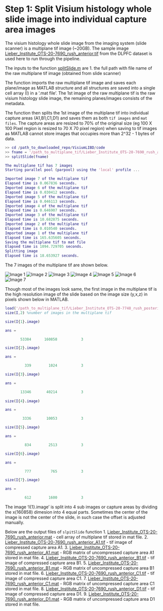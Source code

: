 # Step 1: Split Visium histology whole slide image into individual capture area images

The visium histology whole slide image from the imaging system (slide scanner) is a multiplane tif image (~20GB). The sample image [Lieber_Institute_OTS-20-7690_rush_anterior.tif](link to AWS) from the DLPFC dataset is used here to run through the pipeline. 

The inputs to the function [splitSlide.m](https://github.com/LieberInstitute/VisiumLIBD/blob/main/code/splitSlide.m) are 
1. the full path with file name of the raw multiplane tif image (obtained from slide scanner)

The function imports the raw multiplane tif image and saves each plane/image as MATLAB structure and all structures are saved into a single cell array (I) in a '.mat file'. The 1st image of the raw multiplane tif is the raw visium histology slide image, the remaining planes/images consists of the metadata. 

The function then splits the 1st image of the multiplane tif into individual capture areas (A1,B1,C1,D1) and saves them as both `tif images` and `mat files`. The capture areas are resized to 70% of the original size (eg 100 X 100 Pixel region is resized to 70 X 70 pixel region) when saving to tif images as MATLAB cannot store images that occupies more than 2^32 - 1 bytes of data.

```MATLAB
>> cd /path_to_downloaded_repo/VisiumLIBD/code
>> fname = '/path_to_multiplane_tif/Lieber_Institute_OTS-20-7690_rush_anterior.tif';
>> splitSlide(fname)

The multiplane tif has 7 images
Starting parallel pool (parpool) using the 'local' profile ...

Imported image 7 of the multiplane tif
Elapsed time is 0.067836 seconds.
Imported image 6 of the multiplane tif
Elapsed time is 0.030412 seconds.
Imported image 5 of the multiplane tif
Elapsed time is 0.046113 seconds.
Imported image 4 of the multiplane tif
Elapsed time is 0.646907 seconds.
Imported image 3 of the multiplane tif
Elapsed time is 10.682875 seconds.
Imported image 2 of the multiplane tif
Elapsed time is 0.010540 seconds.
Imported image 1 of the multiplane tif
Elapsed time is 165.635605 seconds.
Saving the multiplane tif to mat file
Elapsed time is 1094.729705 seconds.
Splitting image
Elapsed time is 18.653927 seconds.

```
The 7 images of the multiplane tif are shown below.

<img src="images/img1.png" title="Image 1" /> <img src="images/img2.png" title="Image 2" /> <img src="images/img3.png" title="Image 3" /> <img src="images/img4.png" title="Image 4" /> <img src="images/img5.png" title="Image 5" /> <img src="images/img6.png" title="Image 6" /> <img src="images/img7.png" title="Image 7" /><br/>

Though most of the images look same, the first image in the multiplane tif is the high resolution image of the slide based on the image size (y,x,z) in pixels shown below in MATLAB. 

```MATLAB
load('/path_to_multiplane_tif/Lieber_Institute_OTS-20-7748_rush_posterior.mat')
size(I,2) %number of images in the multiplane tif

size(I{1}.image)

ans =

       53384      160858           3

size(I{2}.image)

ans =

         339        1024           3

size(I{3}.image)

ans =

       13346       40214           3
       
size(I{4}.image)

ans =

        3336       10053           3

size(I{5}.image)  

ans =

         834        2513           3

size(I{6}.image)

ans =

         777         765           3

size(I{7}.image)  

ans =

         612        1600           3

```

The image 'I{1}.image' is split into 4 sub images or capture areas by dividing the x(160858) dimesion into 4 equal parts. Sometimes the center of the image is not the center of the slide, in such case the offset is adjusted manually. 

Below are the output files of `slpitSlide` function
1. [Lieber_Institute_OTS-20-7690_rush_anterior.mat](AWS link) - cell array of multiplane tif stored in mat file.
2. [Lieber_Institute_OTS-20-7690_rush_anterior_A1.tif](AWS link) - tif image of compressed capture area A1.
3. [Lieber_Institute_OTS-20-7690_rush_anterior_A1.mat](AWS link) - RGB matrix of uncompressed capture area A1 stored in mat file.
4. [Lieber_Institute_OTS-20-7690_rush_anterior_B1.tif](AWS link) - tif image of compressed capture area B1.
5. [Lieber_Institute_OTS-20-7690_rush_anterior_B1.mat](AWS link) - RGB matrix of uncompressed capture area B1 stored in mat file.
6. [Lieber_Institute_OTS-20-7690_rush_anterior_C1.tif](AWS link) - tif image of compressed capture area C1.
7. [Lieber_Institute_OTS-20-7690_rush_anterior_C1.mat](AWS link) - RGB matrix of uncompressed capture area C1 stored in mat file.
8. [Lieber_Institute_OTS-20-7690_rush_anterior_D1.tif](AWS link) - tif image of compressed capture area D1.
9. [Lieber_Institute_OTS-20-7690_rush_anterior_D1.mat](AWS link) - RGB matrix of uncompressed capture area D1 stored in mat file.
